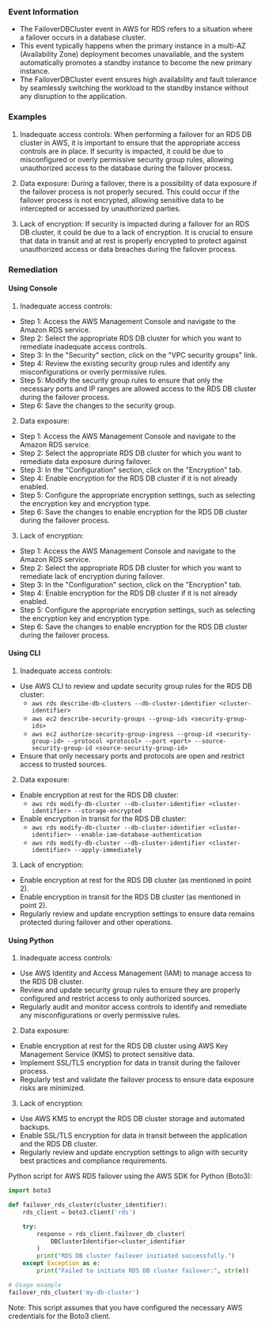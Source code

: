 
### Event Information

- The FailoverDBCluster event in AWS for RDS refers to a situation where a failover occurs in a database cluster. 
- This event typically happens when the primary instance in a multi-AZ (Availability Zone) deployment becomes unavailable, and the system automatically promotes a standby instance to become the new primary instance. 
- The FailoverDBCluster event ensures high availability and fault tolerance by seamlessly switching the workload to the standby instance without any disruption to the application.


### Examples

1. Inadequate access controls: When performing a failover for an RDS DB cluster in AWS, it is important to ensure that the appropriate access controls are in place. If security is impacted, it could be due to misconfigured or overly permissive security group rules, allowing unauthorized access to the database during the failover process.

2. Data exposure: During a failover, there is a possibility of data exposure if the failover process is not properly secured. This could occur if the failover process is not encrypted, allowing sensitive data to be intercepted or accessed by unauthorized parties.

3. Lack of encryption: If security is impacted during a failover for an RDS DB cluster, it could be due to a lack of encryption. It is crucial to ensure that data in transit and at rest is properly encrypted to protect against unauthorized access or data breaches during the failover process.

### Remediation

#### Using Console

1. Inadequate access controls:
- Step 1: Access the AWS Management Console and navigate to the Amazon RDS service.
- Step 2: Select the appropriate RDS DB cluster for which you want to remediate inadequate access controls.
- Step 3: In the "Security" section, click on the "VPC security groups" link.
- Step 4: Review the existing security group rules and identify any misconfigurations or overly permissive rules.
- Step 5: Modify the security group rules to ensure that only the necessary ports and IP ranges are allowed access to the RDS DB cluster during the failover process.
- Step 6: Save the changes to the security group.

2. Data exposure:
- Step 1: Access the AWS Management Console and navigate to the Amazon RDS service.
- Step 2: Select the appropriate RDS DB cluster for which you want to remediate data exposure during failover.
- Step 3: In the "Configuration" section, click on the "Encryption" tab.
- Step 4: Enable encryption for the RDS DB cluster if it is not already enabled.
- Step 5: Configure the appropriate encryption settings, such as selecting the encryption key and encryption type.
- Step 6: Save the changes to enable encryption for the RDS DB cluster during the failover process.

3. Lack of encryption:
- Step 1: Access the AWS Management Console and navigate to the Amazon RDS service.
- Step 2: Select the appropriate RDS DB cluster for which you want to remediate lack of encryption during failover.
- Step 3: In the "Configuration" section, click on the "Encryption" tab.
- Step 4: Enable encryption for the RDS DB cluster if it is not already enabled.
- Step 5: Configure the appropriate encryption settings, such as selecting the encryption key and encryption type.
- Step 6: Save the changes to enable encryption for the RDS DB cluster during the failover process.

#### Using CLI

1. Inadequate access controls:
- Use AWS CLI to review and update security group rules for the RDS DB cluster:
  - `aws rds describe-db-clusters --db-cluster-identifier <cluster-identifier>`
  - `aws ec2 describe-security-groups --group-ids <security-group-ids>`
  - `aws ec2 authorize-security-group-ingress --group-id <security-group-id> --protocol <protocol> --port <port> --source-security-group-id <source-security-group-id>`
- Ensure that only necessary ports and protocols are open and restrict access to trusted sources.

2. Data exposure:
- Enable encryption at rest for the RDS DB cluster:
  - `aws rds modify-db-cluster --db-cluster-identifier <cluster-identifier> --storage-encrypted`
- Enable encryption in transit for the RDS DB cluster:
  - `aws rds modify-db-cluster --db-cluster-identifier <cluster-identifier> --enable-iam-database-authentication`
  - `aws rds modify-db-cluster --db-cluster-identifier <cluster-identifier> --apply-immediately`

3. Lack of encryption:
- Enable encryption at rest for the RDS DB cluster (as mentioned in point 2).
- Enable encryption in transit for the RDS DB cluster (as mentioned in point 2).
- Regularly review and update encryption settings to ensure data remains protected during failover and other operations.

#### Using Python

1. Inadequate access controls:
- Use AWS Identity and Access Management (IAM) to manage access to the RDS DB cluster.
- Review and update security group rules to ensure they are properly configured and restrict access to only authorized sources.
- Regularly audit and monitor access controls to identify and remediate any misconfigurations or overly permissive rules.

2. Data exposure:
- Enable encryption at rest for the RDS DB cluster using AWS Key Management Service (KMS) to protect sensitive data.
- Implement SSL/TLS encryption for data in transit during the failover process.
- Regularly test and validate the failover process to ensure data exposure risks are minimized.

3. Lack of encryption:
- Use AWS KMS to encrypt the RDS DB cluster storage and automated backups.
- Enable SSL/TLS encryption for data in transit between the application and the RDS DB cluster.
- Regularly review and update encryption settings to align with security best practices and compliance requirements.

Python script for AWS RDS failover using the AWS SDK for Python (Boto3):

```python
import boto3

def failover_rds_cluster(cluster_identifier):
    rds_client = boto3.client('rds')

    try:
        response = rds_client.failover_db_cluster(
            DBClusterIdentifier=cluster_identifier
        )
        print("RDS DB cluster failover initiated successfully.")
    except Exception as e:
        print("Failed to initiate RDS DB cluster failover:", str(e))

# Usage example
failover_rds_cluster('my-db-cluster')
```

Note: This script assumes that you have configured the necessary AWS credentials for the Boto3 client.

